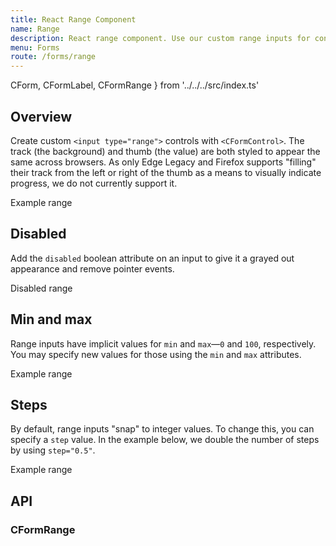 ```yaml
---
title: React Range Component
name: Range
description: React range component. Use our custom range inputs for consistent cross-browser styling and built-in customization.
menu: Forms
route: /forms/range
---
```


  CForm,
  CFormLabel,
  CFormRange 
} from '../../../src/index.ts'

## Overview

Create custom `<input type="range">` controls with `<CFormControl>`. The track (the background) and thumb (the value) are both styled to appear the same across browsers. As only Edge Legacy and Firefox supports "filling" their track from the left or right of the thumb as a means to visually indicate progress, we do not currently support it.

<Playground>
  <CFormLabel htmlFor="customRange1">Example range</CFormLabel>
  <CFormRange id="customRange1"/>
</Playground>

## Disabled

Add the `disabled` boolean attribute on an input to give it a grayed out appearance and remove pointer events.

<Playground>
  <CFormLabel htmlFor="disabledRange">Disabled range</CFormLabel>
  <CFormRange id="disabledRange" disabled/>
</Playground>

## Min and max

Range inputs have implicit values for `min` and `max`—`0` and `100`, respectively. You may specify new values for those using the `min` and `max` attributes.

<Playground>
  <CFormLabel htmlFor="customRange2">Example range</CFormLabel>
  <CFormRange min="0" max="5" defaultValue="3" id="customRange2"/> 
</Playground>

## Steps

By default, range inputs "snap" to integer values. To change this, you can specify a `step` value. In the example below, we double the number of steps by using `step="0.5"`.

<Playground>
  <CFormLabel htmlFor="customRange3">Example range</CFormLabel>
  <CFormRange min="0" max="5" step="0.5" defaultValue="3" id="customRange3"/> 
</Playground>

## API

### CFormRange

<Props of={CFormRange} />
